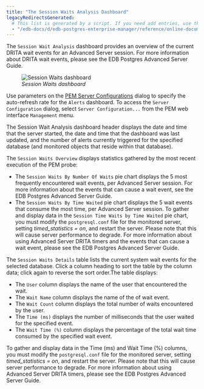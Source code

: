 ```yaml
---
title: "The Session Waits Analysis Dashboard"
legacyRedirectsGenerated:
  # This list is generated by a script. If you need add entries, use the `legacyRedirects` key.
  - "/edb-docs/d/edb-postgres-enterprise-manager/reference/online-documentation/8.0/session_waits_dashboard.html"
---
```


<div id="session_waits_dashboard" class="registered_link"></div>

The `Session Wait Analysis` dashboard provides an overview of the current DRITA wait events for an Advanced Server session. For more information about DRITA wait events, please see the EDB Postgres Advanced Server Guide.

<figure><img src="../../images/session_waits_dashboard.png" class="align-center" alt="Session Waits dashboard" /><figcaption aria-hidden="true"><em>Session Waits dashboard</em></figcaption></figure>

Use parameters on the [PEM Server Configurations](../02_pem_server_config/#pem_server_config) dialog to specify the auto-refresh rate for the `Alerts` dashboard. To access the `Server Configuration` dialog, select `Server Configuration...` from the PEM web interface `Management` menu.

The Session Wait Analysis dashboard header displays the date and time that the server started, the date and time that the dashboard was last updated, and the number of alerts currently triggered for the specified database (and monitored objects that reside within that database).

The `Session Waits Overview` displays statistics gathered by the most recent execution of the PEM probe:

-   The `Session Waits By Number Of Waits` pie chart displays the 5 most frequently encountered wait events, per Advanced Server session. For more information about the events that can cause a wait event, see the EDB Postgres Advanced Server Guide.
-   The `Session Waits By Time Waited` pie chart displays the 5 wait events that consume the most time, per Advanced Server session. To gather and display data in the `Session Time Waits by Time Waited` pie chart, you must modify the `postgresql.conf` file for the monitored server, setting *timed_statistics = on*, and restart the server. Please note that this will cause server performance to degrade. For more information about using Advanced Server DRITA timers and the events that can cause a wait event, please see the EDB Postgres Advanced Server Guide.

The `Session Waits Details` table lists the current system wait events for the selected database. Click a column heading to sort the table by the column data; click again to reverse the sort order.The table displays:

-   The `User` column displays the name of the user that encountered the wait.
-   The `Wait Name` column displays the name of the of wait event.
-   The `Wait Count` column displays the total number of waits encountered by the user.
-   The `Time (ms)` displays the number of milliseconds that the user waited for the specified event.
-   The `Wait Time (%)` column displays the percentage of the total wait time consumed by the specified wait event.

To gather and display data in the Time (ms) and Wait Time (%) columns, you must modify the `postgresql.conf` file for the monitored server, setting *timed_statistics = on*, and restart the server. Please note that this will cause server performance to degrade. For more information about using Advanced Server DRITA timers, please see the EDB Postgres Advanced Server Guide.
